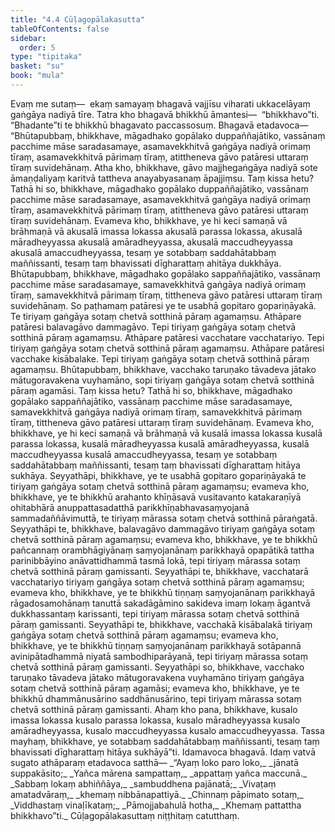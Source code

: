 ```yaml
---
title: "4.4 Cūḷagopālakasutta"
tableOfContents: false
sidebar:
  order: 5
type: "tipitaka"
basket: "su"
book: "mula"
---
```



<DynamicBreadcrumb />

<Division number="350" book="mula" bookNo="9" page="286">

<Paragraph number="1186" book="mula">
Evaṃ me sutaṃ—  ekaṃ samayaṃ bhagavā vajjīsu viharati ukkacelāyaṃ gaṅgāya nadiyā tīre. Tatra kho bhagavā bhikkhū āmantesi—  “bhikkhavo”ti. “Bhadante”ti te bhikkhū bhagavato paccassosuṃ. Bhagavā etadavoca—
</Paragraph>

<Paragraph number="1187" book="mula">
“Bhūtapubbaṃ, bhikkhave, māgadhako gopālako duppaññajātiko, vassānaṃ pacchime māse saradasamaye, asamavekkhitvā gaṅgāya nadiyā orimaṃ tīraṃ, asamavekkhitvā pārimaṃ tīraṃ, atittheneva gāvo patāresi uttaraṃ tīraṃ suvidehānaṃ. Atha kho, bhikkhave, gāvo majjhegaṅgāya nadiyā sote āmaṇḍaliyaṃ karitvā tattheva anayabyasanaṃ āpajjiṃsu. Taṃ kissa hetu? Tathā hi so, bhikkhave, māgadhako gopālako duppaññajātiko, vassānaṃ pacchime māse saradasamaye, asamavekkhitvā gaṅgāya nadiyā orimaṃ tīraṃ, asamavekkhitvā pārimaṃ tīraṃ, atittheneva gāvo patāresi uttaraṃ tīraṃ suvidehānaṃ. Evameva kho, bhikkhave, ye hi keci samaṇā vā brāhmaṇā vā akusalā imassa lokassa akusalā parassa lokassa, akusalā māradheyyassa akusalā amāradheyyassa, akusalā maccudheyyassa akusalā amaccudheyyassa, tesaṃ ye sotabbaṃ saddahātabbaṃ maññissanti, tesaṃ taṃ bhavissati dīgharattaṃ ahitāya dukkhāya.
</Paragraph>

</Division>
<Division number="351" book="mula" bookNo="9" page="287">

<Paragraph number="1188" book="mula">
Bhūtapubbaṃ, bhikkhave, māgadhako gopālako sappaññajātiko, vassānaṃ pacchime māse saradasamaye, samavekkhitvā gaṅgāya nadiyā orimaṃ tīraṃ, samavekkhitvā pārimaṃ tīraṃ, tittheneva gāvo patāresi uttaraṃ tīraṃ suvidehānaṃ. So paṭhamaṃ patāresi ye te usabhā gopitaro gopariṇāyakā. Te tiriyaṃ gaṅgāya sotaṃ chetvā sotthinā pāraṃ agamaṃsu. Athāpare patāresi balavagāvo dammagāvo. Tepi tiriyaṃ gaṅgāya sotaṃ chetvā sotthinā pāraṃ agamaṃsu. Athāpare patāresi vacchatare vacchatariyo. Tepi tiriyaṃ gaṅgāya sotaṃ chetvā sotthinā pāraṃ agamaṃsu. Athāpare patāresi vacchake kisābalake. Tepi tiriyaṃ gaṅgāya sotaṃ chetvā sotthinā pāraṃ agamaṃsu. Bhūtapubbaṃ, bhikkhave, vacchako taruṇako tāvadeva jātako mātugoravakena vuyhamāno, sopi tiriyaṃ gaṅgāya sotaṃ chetvā sotthinā pāraṃ agamāsi. Taṃ kissa hetu? Tathā hi so, bhikkhave, māgadhako gopālako sappaññajātiko, vassānaṃ pacchime māse saradasamaye, samavekkhitvā gaṅgāya nadiyā orimaṃ tīraṃ, samavekkhitvā pārimaṃ tīraṃ, tittheneva gāvo patāresi uttaraṃ tīraṃ suvidehānaṃ. Evameva kho, bhikkhave, ye hi keci samaṇā vā brāhmaṇā vā kusalā imassa lokassa kusalā parassa lokassa, kusalā māradheyyassa kusalā amāradheyyassa, kusalā maccudheyyassa kusalā amaccudheyyassa, tesaṃ ye sotabbaṃ saddahātabbaṃ maññissanti, tesaṃ taṃ bhavissati dīgharattaṃ hitāya sukhāya.
</Paragraph>

</Division>
<Division number="352" book="mula" bookNo="9" page="288">

<Paragraph number="1189" book="mula">
Seyyathāpi, bhikkhave, ye te usabhā gopitaro gopariṇāyakā te tiriyaṃ gaṅgāya sotaṃ chetvā sotthinā pāraṃ agamaṃsu; evameva kho, bhikkhave, ye te bhikkhū arahanto khīṇāsavā vusitavanto katakaraṇīyā ohitabhārā anuppattasadatthā parikkhīṇabhavasaṃyojanā sammadaññāvimuttā, te tiriyaṃ mārassa sotaṃ chetvā sotthinā pāraṅgatā.
</Paragraph>

<Paragraph number="1190" book="mula">
Seyyathāpi te, bhikkhave, balavagāvo dammagāvo tiriyaṃ gaṅgāya sotaṃ chetvā sotthinā pāraṃ agamaṃsu; evameva kho, bhikkhave, ye te bhikkhū pañcannaṃ orambhāgiyānaṃ saṃyojanānaṃ parikkhayā opapātikā tattha parinibbāyino anāvattidhammā tasmā lokā, tepi tiriyaṃ mārassa sotaṃ chetvā sotthinā pāraṃ gamissanti.
</Paragraph>

<Paragraph number="1191" book="mula">
Seyyathāpi te, bhikkhave, vacchatarā vacchatariyo tiriyaṃ gaṅgāya sotaṃ chetvā sotthinā pāraṃ agamaṃsu; evameva kho, bhikkhave, ye te bhikkhū tiṇṇaṃ saṃyojanānaṃ parikkhayā rāgadosamohānaṃ tanuttā sakadāgāmino sakideva imaṃ lokaṃ āgantvā dukkhassantaṃ karissanti, tepi tiriyaṃ mārassa sotaṃ chetvā sotthinā pāraṃ gamissanti.
</Paragraph>

<Paragraph number="1192" book="mula">
Seyyathāpi te, bhikkhave, vacchakā kisābalakā tiriyaṃ gaṅgāya sotaṃ chetvā sotthinā pāraṃ agamaṃsu; evameva kho, bhikkhave, ye te bhikkhū tiṇṇaṃ saṃyojanānaṃ parikkhayā sotāpannā avinipātadhammā niyatā sambodhiparāyanā, tepi tiriyaṃ mārassa sotaṃ chetvā sotthinā pāraṃ gamissanti.
</Paragraph>

<Paragraph number="1193" book="mula">
Seyyathāpi so, bhikkhave, vacchako taruṇako tāvadeva jātako mātugoravakena vuyhamāno tiriyaṃ gaṅgāya sotaṃ chetvā sotthinā pāraṃ agamāsi; evameva kho, bhikkhave, ye te bhikkhū dhammānusārino saddhānusārino, tepi tiriyaṃ mārassa sotaṃ chetvā sotthinā pāraṃ gamissanti.
</Paragraph>

<Paragraph number="1194" book="mula">
Ahaṃ kho pana, bhikkhave, kusalo imassa lokassa kusalo parassa lokassa, kusalo māradheyyassa kusalo amāradheyyassa, kusalo maccudheyyassa kusalo amaccudheyyassa. Tassa mayhaṃ, bhikkhave, ye sotabbaṃ saddahātabbaṃ maññissanti, tesaṃ taṃ bhavissati dīgharattaṃ hitāya sukhāyā”ti.
</Paragraph>

<Paragraph number="1195" book="mula">
Idamavoca bhagavā. Idaṃ vatvā sugato athāparaṃ etadavoca satthā—
</Paragraph>

<Paragraph number="1196" type="verses" book="mula">
_“Ayaṃ loko paro loko,_  
_jānatā suppakāsito;_  
_Yañca mārena sampattaṃ,_  
_appattaṃ yañca maccunā._  

</Paragraph>

<Paragraph number="1197" type="verses" book="mula">
_Sabbaṃ lokaṃ abhiññāya,_  
_sambuddhena pajānatā;_  
_Vivaṭaṃ amatadvāraṃ,_  
_khemaṃ nibbānapattiyā._  

</Paragraph>

<Paragraph number="1198" type="verses" book="mula">
_Chinnaṃ pāpimato sotaṃ,_  
_Viddhastaṃ vinaḷīkataṃ;_  
_Pāmojjabahulā hotha,_  
_Khemaṃ pattattha bhikkhavo”ti._  


</Paragraph>
</Division>

<Paragraph number="1199" type="center" book="mula">
Cūḷagopālakasuttaṃ niṭṭhitaṃ catutthaṃ.
</Paragraph>